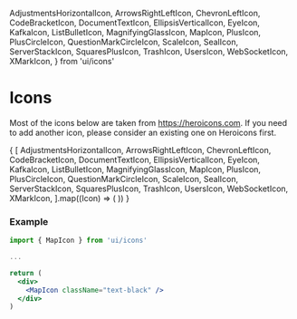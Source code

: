   AdjustmentsHorizontalIcon,
  ArrowsRightLeftIcon,
  ChevronLeftIcon,
  CodeBracketIcon,
  DocumentTextIcon,
  EllipsisVerticalIcon,
  EyeIcon,
  KafkaIcon,
  ListBulletIcon,
  MagnifyingGlassIcon,
  MapIcon,
  PlusIcon,
  PlusCircleIcon,
  QuestionMarkCircleIcon,
  ScaleIcon,
  SealIcon,
  ServerStackIcon,
  SquaresPlusIcon,
  TrashIcon,
  UsersIcon,
  WebSocketIcon,
  XMarkIcon,
} from 'ui/icons'

<Meta 
    title="Design Tokens/Icons"
/>


# Icons

Most of the icons below are taken from https://heroicons.com. If you need to add another icon, please consider an existing one on Heroicons first.

<IconGallery>
  {
    [
      AdjustmentsHorizontalIcon,
      ArrowsRightLeftIcon,
      ChevronLeftIcon,
      CodeBracketIcon,
      DocumentTextIcon,
      EllipsisVerticalIcon,
      EyeIcon,
      KafkaIcon,
      ListBulletIcon,
      MagnifyingGlassIcon,
      MapIcon,
      PlusIcon,
      PlusCircleIcon,
      QuestionMarkCircleIcon,
      ScaleIcon,
      SealIcon,
      ServerStackIcon,
      SquaresPlusIcon,
      TrashIcon,
      UsersIcon,
      WebSocketIcon,
      XMarkIcon,
    ].map((Icon) => (
      <IconItem name={Icon.displayName || Icon.render.name}>
        <Icon />
      </IconItem>
    ))
  }
</IconGallery>

### Example

```jsx
import { MapIcon } from 'ui/icons'

...

return (
  <div>
    <MapIcon className="text-black" />
  </div>
)
```
